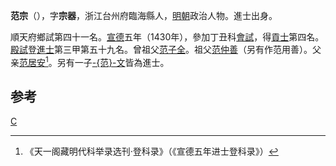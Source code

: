 '''范宗'''（{{bd|1396年||？}}），字'''宗器'''，浙江台州府臨海縣人，[[明朝|明朝]]政治人物。進士出身。

順天府鄉試第四十一名。[[宣德|宣德]]五年（1430年），參加丁丑科[[會試|會試]]，得[[貢士|貢士]]第四名。[[殿試|殿試]]登[[進士|進士]]第三甲第五十九名。曾祖父[[范子全|范子全]]。祖父[[范仲善|范仲善]]（另有作范用善）。父亲[[范居安|范居安]]<ref>《天一阁藏明代科举录选刊·登科录》（《宣德五年进士登科录》）</ref>。另有一子[[范文_(景泰進士)|-{范}-文]]皆為進士。

==参考==
{{reflist}}
{{明朝人物小作品}}
{{宣德五年庚戌科殿試金榜}}

{{DEFAULTSORT:Fan范}}
[[Category:范姓|C]]